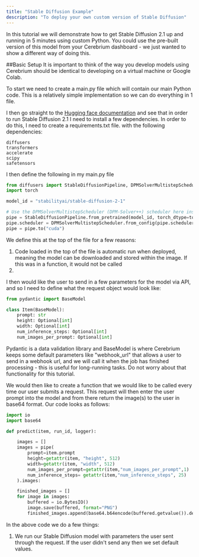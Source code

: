```yaml
---
title: "Stable Diffusion Example"
description: "To deploy your own custom version of Stable Diffusion"
---
```


In this tutorial we will demonstrate how to get Stable Diffusion 2.1 up and running in 5 minutes using custom Python. You could use the pre-built
version of this model from your Cerebrium dashboard - we just wanted to show a different way of doing this.

##Basic Setup
It is important to think of the way you develop models using Cerebrium should be identical to developing on a virtual machine or Google Colab.

To start we need to create a main.py file which will contain our main Python code. This is a relatively simple implementation so we can do everything in 1 file.

I then go straight to the [Hugging face documentation](https://huggingface.co/stabilityai/stable-diffusion-2-1) and see that in order to run Stable Diffusion 2.1
I need to install a few dependencies. In order to do this, I need to create a requirements.txt file. with the following dependencies: 

```
diffusers
transformers
accelerate
scipy
safetensors
```

I then define the following in my main.py file

```python
from diffusers import StableDiffusionPipeline, DPMSolverMultistepScheduler
import torch

model_id = "stabilityai/stable-diffusion-2-1"

# Use the DPMSolverMultistepScheduler (DPM-Solver++) scheduler here instead
pipe = StableDiffusionPipeline.from_pretrained(model_id, torch_dtype=torch.float16)
pipe.scheduler = DPMSolverMultistepScheduler.from_config(pipe.scheduler.config)
pipe = pipe.to("cuda")
```

We define this at the top of the file for a few reasons:
1. Code loaded in the top of the file is automatic run when deployed, meaning the model can be downloaded and stored within the image. If this was in a function,
it would not be called
2. 

I then would like the user to send in a few parameters for the model via API, and so I need to define what the request object would look like:

```python
from pydantic import BaseModel

class Item(BaseModel):
    prompt: str
    height: Optional[int]
    width: Optional[int]
    num_inference_steps: Optional[int]
    num_images_per_prompt: Optional[int]

```

Pydantic is a data validation library and BaseModel is where Cerebrium keeps some default parameters like "webhook_url" that allows a user to send in a webhook url,
and we will call it when the job has finished processing - this is useful for long-running tasks. Do not worry about that functionality for this tutorial.

We would then like to create a function that we would like to be called every time our user submits a request. This request will then enter the user prompt into
the model and from there return the image(s) to the user in base64 format. Our code looks as follows:

```python
import io
import base64

def predict(item, run_id, logger):

    images = []
    images = pipe(
        prompt=item.prompt
        height=getattr(item, "height", 512)
        width=getattr(item, "width", 512)
        num_images_per_prompt=getattr(item,"num_images_per_prompt",1)
        num_inference_steps= getattr(item,"num_inference_steps", 25)
    ).images:

    finished_images = []
    for image in images:
        buffered = io.BytesIO()
        image.save(buffered, format="PNG")
        finished_images.append(base64.b64encode(buffered.getvalue()).decode("utf-8"))
```

In the above code we do a few things:
1. We run our Stable Diffusion model with parameters the user sent through the request. If the user didn't send any then we set default values.
